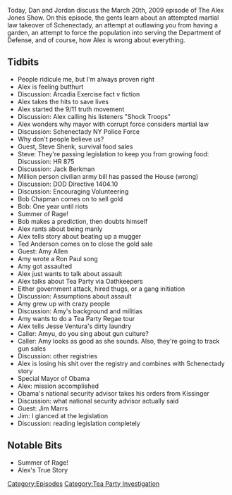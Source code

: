 {{DEFAULTSORT:
    #_EPISODE_0224:March 20, 2009
}}{{Episode
    | title           = March 20, 2009
    | caption         = Listen to this episode on [https://knowledgefight.libsyn.com/knowledge-fight-march-20-2009 Libsyn] [https://open.spotify.com/episode/5Po95TE03HmN3D7JTvmoms Spotify]
    | episodeNumber   = 224
    | length          = 01:50:31
    | airDate         = November 2, 2018
    | coverageDate    = March 20, 2009
    | episodeType     = [[:Category:Tea Party Investigation|Tea Party Investigation]]
    | appearance      = [[Steve Shenk]], [[Jack Berkman]], [[Bob Chapman]], [[Ted Anderson]], [[Amy Allen]], [[Jesse Ventura]]
    | oocDrop         = I am an animal, I am vicious!
    | previousEpisode = [[223: A Progressive Space Diplomat]]
    | nextEpisode     = [[225: November 2, 2018]]
}}

{{Stub}}

Today, Dan and Jordan discuss the March 20th, 2009 episode of The Alex Jones Show. On this episode, the gents learn about an attempted martial law takeover of Schenectady, an attempt at outlawing you from having a garden, an attempt to force the population into serving the Department of Defense, and of course, how Alex is wrong about everything.

==Tidbits==

*People ridicule me, but I'm always proven right
*Alex is feeling butthurt
*Discussion: Arcadia Exercise fact v fiction
*Alex takes the hits to save lives
*Alex started the 9/11 truth movement
*Discussion: Alex calling his listeners "Shock Troops"
*Alex wonders why mayor with corrupt force considers martial law
*Discussion: Schenectady NY Police Force
*Why don't people believe us?
*Guest, Steve Shenk, survival food sales
*Steve: They're passing legislation to keep you from growing food: Discussion: HR 875
*Discussion: Jack Berkman
*Million person civilian army bill has passed the House (wrong)
*Discussion: DOD Directive 1404.10
*Discussion: Encouraging Volunteering
*Bob Chapman comes on to sell gold
*Bob: One year until riots
*Summer of Rage!
*Bob makes a prediction, then doubts himself
*Alex rants about being manly
*Alex tells story about beating up a mugger
*Ted Anderson comes on to close the gold sale
*Guest: Amy Allen
*Amy wrote a Ron Paul song
*Amy got assaulted
*Alex just wants to talk about assault
*Alex talks about Tea Party via Oathkeepers
*Either government attack, hired thugs, or a gang initiation
*Discussion: Assumptions about assault
*Amy grew up with crazy people
*Discussion: Amy's background and militias
*Amy wants to do a Tea Party Regae tour
*Alex tells Jesse Ventura's dirty laundry
*Caller: Amyu, do you sing about gun culture?
*Caller: Amy looks as good as she sounds. Also, they're going to track gun sales
*Discussion: other registries
*Alex is losing his shit over the registry and combines with Schenectady story
*Special Mayor of Obama
*Alex: mission accomplished
*Obama's national security advisor takes his orders from Kissinger
*Discussion: what national security advisor actually said
*Guest: Jim Marrs
*Jim: I glanced at the legislation
*Discussion: reading legislation completely

==Notable Bits==

*Summer of Rage!
*Alex's True Story

[[Category:Episodes]]
[[Category:Tea Party Investigation]]
